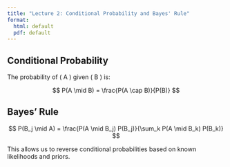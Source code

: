 ```yaml
---
title: "Lecture 2: Conditional Probability and Bayes' Rule"
format:
  html: default
  pdf: default
---
```


## Conditional Probability

The probability of ( A ) given ( B ) is:

$$
P(A \mid B) = \frac{P(A \cap B)}{P(B)} 
$$

## Bayes' Rule

$$ P(B_j \mid A) = \frac{P(A \mid B_j) P(B_j)}{\sum_k P(A \mid B_k) P(B_k)} $$

This allows us to reverse conditional probabilities based on known likelihoods and priors.
